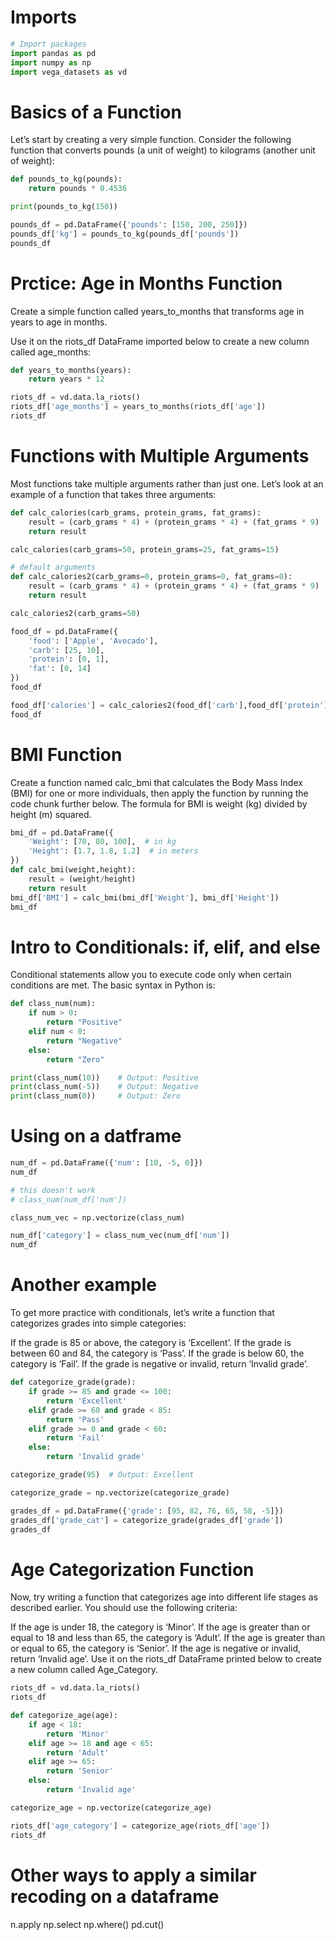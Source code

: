 # Imports

```python
# Import packages
import pandas as pd
import numpy as np
import vega_datasets as vd
```

# Basics of a Function
Let’s start by creating a very simple function. Consider the following function that converts pounds (a unit of weight) to kilograms (another unit of weight):


```python
def pounds_to_kg(pounds):
    return pounds * 0.4536
```


```python
print(pounds_to_kg(150))
```


```python
pounds_df = pd.DataFrame({'pounds': [150, 200, 250]})
pounds_df['kg'] = pounds_to_kg(pounds_df['pounds'])
pounds_df
```

# Prctice: Age in Months Function
Create a simple function called years_to_months that transforms age in years to age in months.

Use it on the riots_df DataFrame imported below to create a new column called age_months:


```python
def years_to_months(years):
    return years * 12
```


```python
riots_df = vd.data.la_riots()
riots_df['age_months'] = years_to_months(riots_df['age'])
riots_df
```

# Functions with Multiple Arguments
Most functions take multiple arguments rather than just one. Let’s look at an example of a function that takes three arguments:


```python
def calc_calories(carb_grams, protein_grams, fat_grams):
    result = (carb_grams * 4) + (protein_grams * 4) + (fat_grams * 9)
    return result
```


```python
calc_calories(carb_grams=50, protein_grams=25, fat_grams=15)
```


```python
# default arguments
def calc_calories2(carb_grams=0, protein_grams=0, fat_grams=0):
    result = (carb_grams * 4) + (protein_grams * 4) + (fat_grams * 9)
    return result
```


```python
calc_calories2(carb_grams=50)
```


```python
food_df = pd.DataFrame({
    'food': ['Apple', 'Avocado'],
    'carb': [25, 10],
    'protein': [0, 1],
    'fat': [0, 14]
})
food_df
```


```python
food_df['calories'] = calc_calories2(food_df['carb'],food_df['protein'], food_df['fat'])
food_df
```

# BMI Function
Create a function named calc_bmi that calculates the Body Mass Index (BMI) for one or more individuals, then apply the function by running the code chunk further below. The formula for BMI is weight (kg) divided by height (m) squared.


```python
bmi_df = pd.DataFrame({
    'Weight': [70, 80, 100],  # in kg
    'Height': [1.7, 1.8, 1.2]  # in meters
})
def calc_bmi(weight,height):
    result = (weight/height)
    return result
bmi_df['BMI'] = calc_bmi(bmi_df['Weight'], bmi_df['Height'])
bmi_df
```

# Intro to Conditionals: if, elif, and else
Conditional statements allow you to execute code only when certain conditions are met. The basic syntax in Python is:


```python
def class_num(num):
    if num > 0:
        return "Positive"
    elif num < 0:
        return "Negative"
    else:
        return "Zero"

print(class_num(10))    # Output: Positive
print(class_num(-5))    # Output: Negative
print(class_num(0))     # Output: Zero
```

# Using on a datframe

```python
num_df = pd.DataFrame({'num': [10, -5, 0]})
num_df
```


```python
# this doesn't work
# class_num(num_df['num'])
```


```python
class_num_vec = np.vectorize(class_num)
```

```python
num_df['category'] = class_num_vec(num_df['num'])
num_df
```

# Another example

To get more practice with conditionals, let’s write a function that categorizes grades into simple categories:

If the grade is 85 or above, the category is ‘Excellent’.
If the grade is between 60 and 84, the category is ‘Pass’.
If the grade is below 60, the category is ‘Fail’.
If the grade is negative or invalid, return ‘Invalid grade’.


```python
def categorize_grade(grade):
    if grade >= 85 and grade <= 100:
        return 'Excellent'
    elif grade >= 60 and grade < 85:
        return 'Pass'
    elif grade >= 0 and grade < 60:
        return 'Fail'
    else:
        return 'Invalid grade'

categorize_grade(95)  # Output: Excellent
```


```python
categorize_grade = np.vectorize(categorize_grade)
```


```python
grades_df = pd.DataFrame({'grade': [95, 82, 76, 65, 58, -5]})
grades_df['grade_cat'] = categorize_grade(grades_df['grade'])
grades_df
```

# Age Categorization Function
Now, try writing a function that categorizes age into different life stages as described earlier. You should use the following criteria:

If the age is under 18, the category is ‘Minor’.
If the age is greater than or equal to 18 and less than 65, the category is ‘Adult’.
If the age is greater than or equal to 65, the category is ‘Senior’.
If the age is negative or invalid, return ‘Invalid age’.
Use it on the riots_df DataFrame printed below to create a new column called Age_Category.


```python
riots_df = vd.data.la_riots()
riots_df
```

```python
def categorize_age(age):
    if age < 18: 
        return 'Minor'
    elif age >= 18 and age < 65:
        return 'Adult'
    elif age >= 65:
        return 'Senior'
    else:
        return 'Invalid age'
```


```python
categorize_age = np.vectorize(categorize_age)
```


```python
riots_df['age_category'] = categorize_age(riots_df['age'])
riots_df
```

# Other ways to apply a similar recoding on a dataframe  
n.apply
np.select
np.where()
pd.cut()